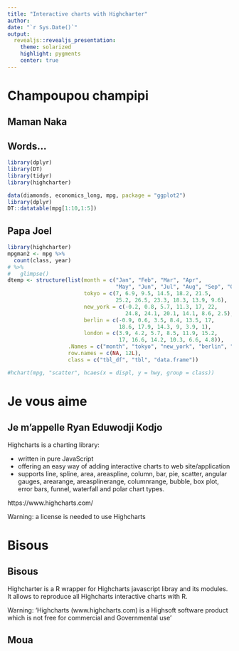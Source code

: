 ```yaml
---
title: "Interactive charts with Highcharter"
author: 
date: "`r Sys.Date()`"
output:
  revealjs::revealjs_presentation:
    theme: solarized
    highlight: pygments
    center: true
---
```


# Champoupou champipi

## Maman Naka

## Words...
```r
library(dplyr)
library(DT)
library(tidyr)
library(highcharter)
```

```r
data(diamonds, economics_long, mpg, package = "ggplot2")
library(dplyr)
DT::datatable(mpg[1:10,1:5])
``` 

## Papa Joel
```r
library(highcharter)
mpgman2 <- mpg %>% 
  count(class, year)
# %>% 
#   glimpse()
dtemp <- structure(list(month = c("Jan", "Feb", "Mar", "Apr", 
                                  "May", "Jun", "Jul", "Aug", "Sep", "Oct", "Nov", "Dec"), 
                        tokyo = c(7, 6.9, 9.5, 14.5, 18.2, 21.5, 
                                  25.2, 26.5, 23.3, 18.3, 13.9, 9.6), 
                        new_york = c(-0.2, 0.8, 5.7, 11.3, 17, 22, 
                                     24.8, 24.1, 20.1, 14.1, 8.6, 2.5), 
                        berlin = c(-0.9, 0.6, 3.5, 8.4, 13.5, 17, 
                                   18.6, 17.9, 14.3, 9, 3.9, 1), 
                        london = c(3.9, 4.2, 5.7, 8.5, 11.9, 15.2, 
                                   17, 16.6, 14.2, 10.3, 6.6, 4.8)), 
                   .Names = c("month", "tokyo", "new_york", "berlin", "london"), 
                   row.names = c(NA, 12L), 
                   class = c("tbl_df", "tbl", "data.frame"))
```

```r
#hchart(mpg, "scatter", hcaes(x = displ, y = hwy, group = class))
``` 

# Je vous aime

## Je m'appelle Ryan Eduwodji Kodjo

Highcharts is a charting library:

* written in pure JavaScript
* offering an easy way of adding interactive charts to web site/application
* supports line, spline, area, areaspline, column, bar, pie, scatter, angular gauges, arearange, areasplinerange, columnrange, bubble, box plot, error bars, funnel, waterfall and polar chart types.

https://www.highcharts.com/

Warning: a license is needed to use Highcharts

# Bisous

## Bisous

Highcharter is a R wrapper for Highcharts javascript libray and its modules.  
It allows to reproduce all Highcharts interactive charts with R.

Warning: 'Highcharts (www.highcharts.com) is a Highsoft software product which is not free for commercial and Governmental use'

## Moua